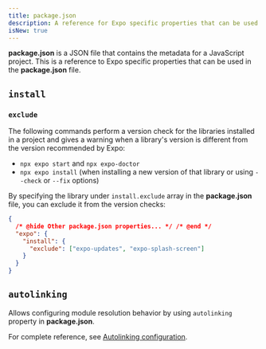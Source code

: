 ```yaml
---
title: package.json
description: A reference for Expo specific properties that can be used in the package.json file.
isNew: true
---
```


**package.json** is a JSON file that contains the metadata for a JavaScript project. This is a reference to Expo specific properties that can be used in the **package.json** file.

## `install`

### `exclude`

The following commands perform a version check for the libraries installed in a project and gives a warning when a library's version is different from the version recommended by Expo:

- `npx expo start` and `npx expo-doctor`
- `npx expo install` (when installing a new version of that library or using `--check` or `--fix` options)

By specifying the library under `install.exclude` array in the **package.json** file, you can exclude it from the version checks:

```json package.json
{
  /* @hide Other package.json properties... */ /* @end */
  "expo": {
    "install": {
      "exclude": ["expo-updates", "expo-splash-screen"]
    }
  }
}
```

## `autolinking`

Allows configuring module resolution behavior by using `autolinking` property in **package.json**.

For complete reference, see [Autolinking configuration](/modules/autolinking/#configuration).
